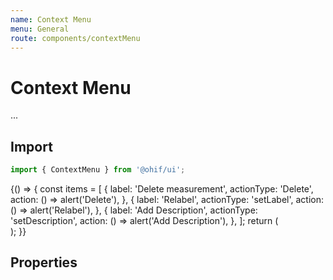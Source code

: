 ```yaml
---
name: Context Menu
menu: General
route: components/contextMenu
---
```



# Context Menu

...

## Import

```javascript
import { ContextMenu } from '@ohif/ui';
```

<Playground>
  {() => {
    const items = [
      {
        label: 'Delete measurement',
        actionType: 'Delete',
        action: () => alert('Delete'),
      },
      {
        label: 'Relabel',
        actionType: 'setLabel',
        action: () => alert('Relabel'),
      },
      {
        label: 'Add Description',
        actionType: 'setDescription',
        action: () => alert('Add Description'),
      },
    ];
    return (
      <div className="p-4">
        <ContextMenu items={items} />
      </div>
    );
  }}
</Playground>

## Properties

<Props of={ContextMenu} />
